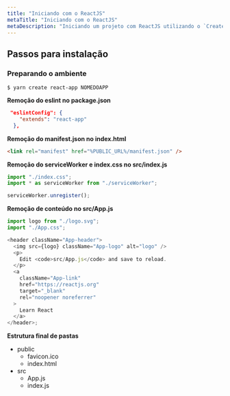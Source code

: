 ```yaml
---
title: "Iniciando com o ReactJS"
metaTitle: "Iniciando com o ReactJS"
metaDescription: "Iniciando um projeto com ReactJS utilizando o `Create React App`"
---
```


## Passos para instalação

### Preparando o ambiente

```console
$ yarn create react-app NOMEDOAPP
```

**Remoção do eslint no package.json**

```json
 "eslintConfig": {
    "extends": "react-app"
  },
```

**Remoção do manifest.json no index.html**

```html
<link rel="manifest" href="%PUBLIC_URL%/manifest.json" />
```

**Remoção do serviceWorker e index.css no src/index.js**

```js
import "./index.css";
import * as serviceWorker from "./serviceWorker";

serviceWorker.unregister();
```

**Remoção de conteúdo no src/App.js**

```js
import logo from "./logo.svg";
import "./App.css";

<header className="App-header">
  <img src={logo} className="App-logo" alt="logo" />
  <p>
    Edit <code>src/App.js</code> and save to reload.
  </p>
  <a
    className="App-link"
    href="https://reactjs.org"
    target="_blank"
    rel="noopener noreferrer"
  >
    Learn React
  </a>
</header>;
```

**Estrutura final de pastas**

* public
  * favicon.ico
  * index.html
* src
  * App.js
  * index.js
